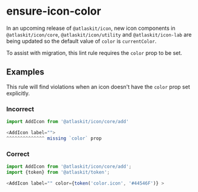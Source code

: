 # ensure-icon-color

In an upcoming release of `@atlaskit/icon`, new icon components in `@atlaskit/icon/core`,
`@atlaskit/icon/utility` and `@atlaskit/icon-lab` are being updated so the default value of `color`
is `currentColor`.

To assist with migration, this lint rule requires the `color` prop to be set.

## Examples

This rule will find violations when an icon doesn't have the `color` prop set explicitly.

### Incorrect

```js
import AddIcon from '@atlaskit/icon/core/add'

<AddIcon label="">
^^^^^^^^^^^^^^ missing `color` prop
```

### Correct

```js
import AddIcon from '@atlaskit/icon/core/add';
import {token} from '@atlaskit/token';

<AddIcon label="" color={token('color.icon', '#44546F')} >
```
